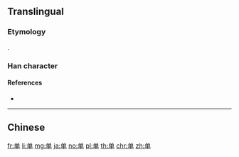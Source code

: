{{character info/new}}
{{also|單|単}}
==Translingual==
{{Han simplified forms|單|単|单}}
{{stroke order}}

===Etymology===
{{Han simp|f=吅|t=丷}}.

===Han character===
{{Han char|rn=24|rad=十|as=06|sn=8|four=80506|canj=CWJ|ids=⿱丷𠦆}}

====References====
* {{Han ref|kx=0157.041|dkj=02749|hdz=10246.030|uh=5355|ud=21333}}

----

==Chinese==
{{zh-see|單}}

[[fr:单]]
[[li:单]]
[[mg:单]]
[[ja:单]]
[[no:单]]
[[pl:单]]
[[th:单]]
[[chr:单]]
[[zh:单]]